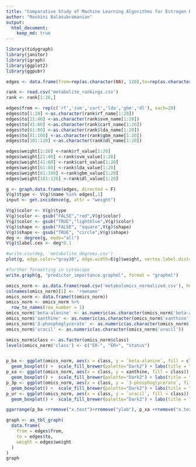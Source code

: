 ```yaml
---
title: "Comparative Study of Machine Learning Algorithms for Estrogen Receptor Status Prediction On Breast Cancer Metabolomics Data - Predictor Importance Analysis"
author: "Roshini Balasubramanian"
output: 
  html_document:
    keep_md: true
---
```

```r
library(tidygraph)
library(janitor)
library(igraph)
library(ggplot2)
library(ggpubr)

edges <- data.frame(from=rep(as.character(NA), 120),to=rep(as.character(NA), 120),weight=rep(as.double(NA), 120), stringsAsFactors=F)

rank <- read.csv('metabolite_rankings.csv')
rank <- rank[1:20,]

edges$from <- rep(c('rf','svm','cart','lda','gbm','dl'), each=20)
edges$to[1:20] <-as.character(rank$rf_name[1:20])
edges$to[21:40] <-as.character(rank$svm_name[1:20])
edges$to[41:60] <-as.character(rank$cart_name[1:20])
edges$to[61:80] <-as.character(rank$lda_name[1:20])
edges$to[81:100] <-as.character(rank$gbm_name[1:20])
edges$to[101:120] <-as.character(rank$dl_name[1:20])

edges$weight[1:20] <-rank$rf_value[1:20]
edges$weight[21:40] <-rank$svm_value[1:20]
edges$weight[41:60] <-rank$cart_value[1:20]
edges$weight[61:80] <-rank$lda_value[1:20]
edges$weight[81:100] <-rank$gbm_value[1:20]
edges$weight[101:120] <-rank$dl_value[1:20]

g <- graph.data.frame(edges, directed = F)
V(g)$type <- V(g)$name %in% edges[,1] 
input <- get.incidence(g, attr = "weight")

V(g)$color <- V(g)$type
V(g)$color <- gsub("FALSE","red",V(g)$color)
V(g)$color <- gsub("TRUE","lightblue",V(g)$color)
V(g)$shape <- gsub("FALSE", "square",V(g)$shape)
V(g)$shape <- gsub("TRUE", "circle",V(g)$shape)
deg <- degree(g, mode="all")
V(g)$label.cex <- deg*0.1

#write.csv(deg, 'metabolite_degrees.csv')
plot(g, edge.color="gray30", edge.width=E(g)$weight, vertex.label.dist= 0.01, vertex.size=deg*3, label.cex = 0.0001, layout=layout_with_dh(g))

#further formatting in cytoscape
write.graph(g, "predictor_importance.graphml", format = "graphml")
```

```r
omics_norm <- as.data.frame(read.csv('metabolomics_normalized.csv'), header = TRUE)
colnames(omics_norm)[1] <- 'rowname'
omics_norm <- data.frame(t(omics_norm))
omics_norm <- omics_norm %>%
  row_to_names(row_number = 1)
omics_norm$'beta-alanine' <- as.numeric(as.character(omics_norm$'beta-alanine'))
omics_norm$'xanthine' <- as.numeric(as.character(omics_norm$'xanthine'))
omics_norm$'3-phosphoglycerate' <- as.numeric(as.character(omics_norm$'3-phosphoglycerate'))
omics_norm$'uracil' <- as.numeric(as.character(omics_norm$'uracil'))

omics_norm$class <- as.factor(omics_norm$class)
levels(omics_norm$'class') <- c("ER-", "ER+", "status")


p_ba <- ggplot(omics_norm, aes(x = class, y = `beta-alanine`, fill = class)) + 
  geom_boxplot() +  scale_fill_brewer(palette="Dark2") + labs(title = "beta-alanine")
p_xa <- ggplot(omics_norm, aes(x = class, y = xanthine, fill = class)) + 
  geom_boxplot() +  scale_fill_brewer(palette="Dark2") + labs(title = "xanthine")
p_3p <- ggplot(omics_norm, aes(x = class, y = `3-phosphoglycerate`, fill = class)) + 
  geom_boxplot() +  scale_fill_brewer(palette="Dark2") + labs(title = "3-phosphoglycerate ")
p_ur <- ggplot(omics_norm, aes(x = class, y = `uracil`, fill = class)) + 
  geom_boxplot() +  scale_fill_brewer(palette="Dark2") + labs(title = "uracil ")

ggarrange(p_ba +rremove("x.text")+rremove("ylab"), p_xa +rremove("x.text")+rremove("ylab"), p_3p +rremove("x.text")+rremove("ylab"), p_ur +rremove("x.text")+rremove("ylab"), ncol=2, nrow= 2, common.legend = TRUE, legend = 'right')

```


```r
graph <- as_tbl_graph(
  data.frame(
    from = edges$from,
    to = edges$to,
    weight = edges$weight
  )
)
graph
```

